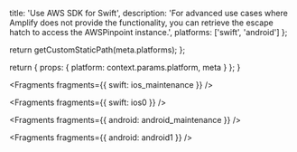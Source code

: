 
  title: 'Use AWS SDK for Swift',
  description:
    'For advanced use cases where Amplify does not provide the functionality, you can retrieve the escape hatch to access the AWSPinpoint instance.',
  platforms: ['swift', 'android']
};

  return getCustomStaticPath(meta.platforms);
};

  return {
    props: {
      platform: context.params.platform,
      meta
    }
  };
}


<Fragments fragments={{ swift: ios_maintenance }} />


<Fragments fragments={{ swift: ios0 }} />


<Fragments fragments={{ android: android_maintenance }} />


<Fragments fragments={{ android: android1 }} />
